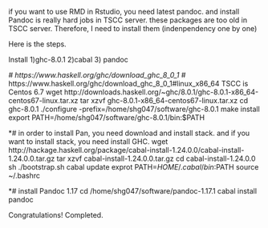 if you want to use RMD in Rstudio, you need latest pandoc. and install Pandoc is really hard jobs in TSCC server. these packages are too old in TSCC server. 
Therefore, I need to install them (indenpendency one by one)

Here is the steps.

Install 1)ghc-8.0.1  2)cabal  3) pandoc

*# https://www.haskell.org/ghc/download_ghc_8_0_1
*# https://www.haskell.org/ghc/download_ghc_8_0_1#linux_x86_64
TSCC is Centos 6.7
wget http://downloads.haskell.org/~ghc/8.0.1/ghc-8.0.1-x86_64-centos67-linux.tar.xz
tar xzvf ghc-8.0.1-x86_64-centos67-linux.tar.xz
cd ghc-8.0.1
./configure -prefix=/home/shg047/software/ghc-8.0.1
make install
export PATH=/home/shg047/software/ghc-8.0.1/bin:$PATH

*# in order to install Pan, you need download and install stack. and if you want to install stack, you need install GHC.
wget http://hackage.haskell.org/package/cabal-install-1.24.0.0/cabal-install-1.24.0.0.tar.gz
tar xzvf cabal-install-1.24.0.0.tar.gz
cd cabal-install-1.24.0.0
sh ./bootstrap.sh
cabal update
exprot PATH=$HOME/.cabal/bin:$PATH
source ~/.bashrc

*# install Pandoc 1.17
cd /home/shg047/software/pandoc-1.17.1
cabal install pandoc

Congratulations! Completed.
